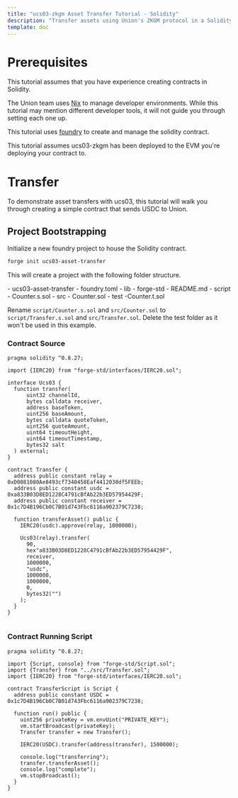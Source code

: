 ```yaml
---
title: "ucs03-zkgm Asset Transfer Tutorial - Solidity"
description: "Transfer assets using Union's ZKGM protocol in a Solidity contract"
template: doc
---
```



# Prerequisites
This tutorial assumes that you have experience creating contracts in Solidity.

The Union team uses [Nix](https://nixos.org/) to manage developer environments. While this tutorial may mention different developer tools, it will not guide you through setting each one up.

This tutorial uses [foundry](https://book.getfoundry.sh/getting-started/installation) to create and manage the solidity contract.

This tutorial assumes ucs03-zkgm has been deployed to the EVM you're deploying your contract to.

# Transfer

To demonstrate asset transfers with ucs03, this tutorial will walk you through creating a simple contract that sends USDC to Union.

## Project Bootstrapping

Initialize a new foundry project to house the Solidity contract.

```sh
forge init ucs03-asset-transfer
```

This will create a project with the following folder structure.

<FileTree>
- ucs03-asset-transfer
  - foundry.toml
  - lib
    - forge-std
  - README.md
  - script
    - Counter.s.sol
  - src
    - Counter.sol
  - test
    -Counter.t.sol
</FileTree>

Rename `script/Counter.s.sol` and `src/Counter.sol` to `script/Transfer.s.sol` and `src/Transfer.sol`. Delete the test folder as it won't be used in this example.

### Contract Source

```solidity title="src/Transfer.sol"
pragma solidity ^0.8.27;

import {IERC20} from "forge-std/interfaces/IERC20.sol";

interface Ucs03 {
  function transfer(
      uint32 channelId,
      bytes calldata receiver,
      address baseToken,
      uint256 baseAmount,
      bytes calldata quoteToken,
      uint256 quoteAmount,
      uint64 timeoutHeight,
      uint64 timeoutTimestamp,
      bytes32 salt
  ) external;
}

contract Transfer {
  address public constant relay = 0xD0081080Ae8493cf7340458Eaf4412030df5FEEb;
  address public constant usdc = 0xa833B03D8ED1228C4791cBfAb22b3ED57954429F;
  address public constant receiver = 0x1c7D4B196Cb0C7B01d743Fbc6116a902379C7238;

  function transferAsset() public {
    IERC20(usdc).approve(relay, 1000000);

    Ucs03(relay).transfer(
      90,
      hex"a833B03D8ED1228C4791cBfAb22b3ED57954429F",
      receiver,
      1000000,
      "usdc",
      1000000,
      1000000,
      0,
      bytes32("")
    );
  }
}


```

### Contract Running Script

```solidity title="script/Transfer.s.sol"
pragma solidity ^0.8.27;

import {Script, console} from "forge-std/Script.sol";
import {Transfer} from "../src/Transfer.sol";
import {IERC20} from "forge-std/interfaces/IERC20.sol";

contract TransferScript is Script {
  address public constant USDC = 0x1c7D4B196Cb0C7B01d743Fbc6116a902379C7238;

  function run() public {
    uint256 privateKey = vm.envUint("PRIVATE_KEY");
    vm.startBroadcast(privateKey);
    Transfer transfer = new Transfer();

    IERC20(USDC).transfer(address(transfer), 1500000);

    console.log("transferring");
    transfer.transferAsset();
    console.log("complete");
    vm.stopBroadcast();
  }
}
```
